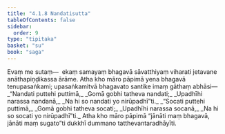 ```yaml
---
title: "4.1.8 Nandatisutta"
tableOfContents: false
sidebar:
  order: 9
type: "tipitaka"
basket: "su"
book: "saga"
---
```



<DynamicBreadcrumb />

<Division number="144" book="saga">

<Paragraph number="804" book="saga">
Evaṃ me sutaṃ—  ekaṃ samayaṃ bhagavā sāvatthiyaṃ viharati jetavane anāthapiṇḍikassa ārāme. Atha kho māro pāpimā yena bhagavā tenupasaṅkami; upasaṅkamitvā bhagavato santike imaṃ gāthaṃ abhāsi—
</Paragraph>

<Paragraph number="805" type="verses" book="saga">
_“Nandati puttehi puttimā,_  
_Gomā gobhi tatheva nandati;_  
_Upadhīhi narassa nandanā,_  
_Na hi so nandati yo nirūpadhī”ti._  

</Paragraph>

<Paragraph number="806" type="verses" book="saga">
_“Socati puttehi puttimā,_  
_Gomā gobhi tatheva socati;_  
_Upadhīhi narassa socanā,_  
_Na hi so socati yo nirūpadhī”ti._  

</Paragraph>

<Paragraph number="807" book="saga">
Atha kho māro pāpimā “jānāti maṃ bhagavā, jānāti maṃ sugato”ti dukkhī dummano tatthevantaradhāyīti.
</Paragraph>
</Division>